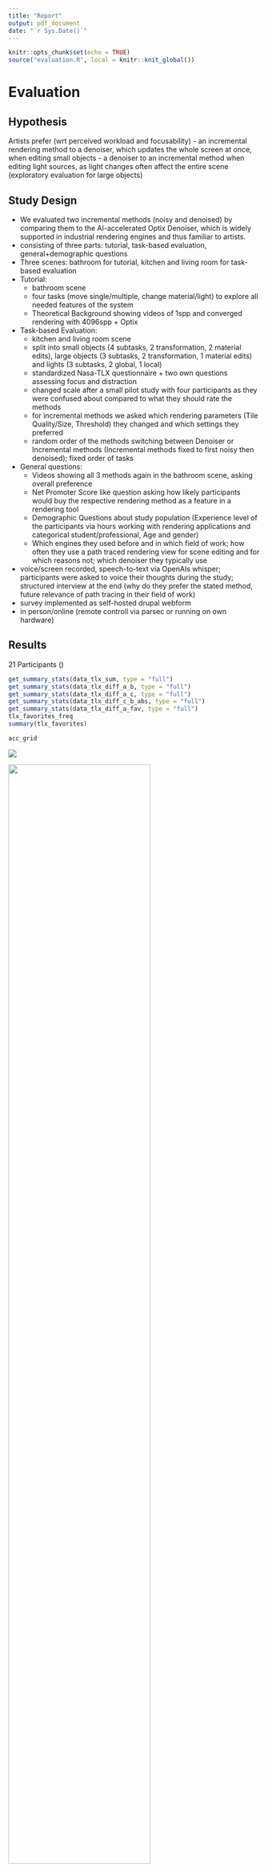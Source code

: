 ```yaml
---
title: "Report"
output: pdf_document
date: "`r Sys.Date()`"
---
```


```r
knitr::opts_chunk$set(echo = TRUE)
source("evaluation.R", local = knitr::knit_global())
```

# Evaluation

## Hypothesis

Artists prefer (wrt perceived workload and focusability)
- an incremental rendering method to a denoiser, which updates the whole screen at once, when editing small objects
- a denoiser to an incremental method when editing light sources, as light changes often affect the entire scene
(exploratory evaluation for large objects)

## Study Design

- We evaluated two incremental methods (noisy and denoised) by comparing them to the AI-accelerated Optix Denoiser, which is widely supported in industrial rendering engines and thus familiar to artists.
- consisting of three parts: tutorial, task-based evaluation, general+demographic questions
- Three scenes: bathroom for tutorial, kitchen and living room for task-based evaluation
- Tutorial:
  - bathroom scene
  - four tasks (move single/multiple, change material/light) to explore all needed features of the system
  - Theoretical Background showing videos of 1spp and converged rendering with 4096spp + Optix
- Task-based Evaluation:
  - kitchen and living room scene
  - split into small objects (4 subtasks, 2 transformation, 2 material edits), large objects (3 subtasks, 2 transformation, 1 material edits) and lights (3 subtasks, 2 global, 1 local)
  - standardized Nasa-TLX questionnaire + two own questions assessing focus and distraction
  - changed scale after a small pilot study with four participants as they were confused about compared to what they should rate the methods
  - for incremental methods we asked which rendering parameters (Tile Quality/Size, Threshold) they changed and which settings they preferred
  - random order of the methods switching between Denoiser or Incremental methods (Incremental methods fixed to first noisy then denoised); fixed order of tasks
- General questions:
  - Videos showing all 3 methods again in the bathroom scene, asking overall preference
  - Net Promoter Score like question asking how likely participants would buy the respective rendering method as a feature in a rendering tool
  - Demographic Questions about study population (Experience level of the participants via hours working with rendering applications and categorical student/professional, Age and gender)
  - Which engines they used before and in which field of work; how often they use a path traced rendering view for scene editing and for which reasons not; which denoiser they typically use
- voice/screen recorded, speech-to-text via OpenAIs whisper; participants were asked to voice their thoughts during the study; structured interview at the end (why do they prefer the stated method, future relevance of path tracing in their field of work)
- survey implemented as self-hosted drupal webform
- in person/online (remote controll via parsec or running on own hardware)

## Results

21 Participants ()

```r
get_summary_stats(data_tlx_sum, type = "full")
get_summary_stats(data_tlx_diff_a_b, type = "full")
get_summary_stats(data_tlx_diff_a_c, type = "full")
get_summary_stats(data_tlx_diff_c_b_abs, type = "full")
get_summary_stats(data_tlx_diff_a_fav, type = "full")
tlx_favorites_freq
summary(tlx_favorites)
```

```r
acc_grid
```

![](plots/differences.png)

![](plots/anova.png){width=75%}


![](plots/preference.png){width=45%} ![](plots/nps.png){width=45%}

![](plots/fav_assoc.pdf){width=45%} ![](plots/residuals.pdf){width=45%}

## Discussion